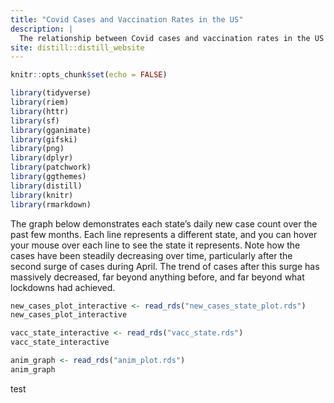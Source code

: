 ```yaml
---
title: "Covid Cases and Vaccination Rates in the US"
description: |
  The relationship between Covid cases and vaccination rates in the US
site: distill::distill_website
---
```


```r
knitr::opts_chunk$set(echo = FALSE)

library(tidyverse)
library(riem)
library(httr)
library(sf)
library(gganimate)
library(gifski)
library(png)
library(dplyr)
library(patchwork)
library(ggthemes)
library(distill)
library(knitr)
library(rmarkdown)


```
The graph below demonstrates each state's daily new case count over the past few months. Each line represents a different state, and you can hover your mouse over each line to see the state it represents. Note how the cases have been steadily decreasing over time, particularly after the second surge of cases during April. The trend of cases after this surge has massively decreased, far beyond anything before, and far beyond what lockdowns had achieved.
```r
new_cases_plot_interactive <- read_rds("new_cases_state_plot.rds")
new_cases_plot_interactive
```

```r
vacc_state_interactive <- read_rds("vacc_state.rds")
vacc_state_interactive
```
```r
anim_graph <- read_rds("anim_plot.rds")
anim_graph
```

test